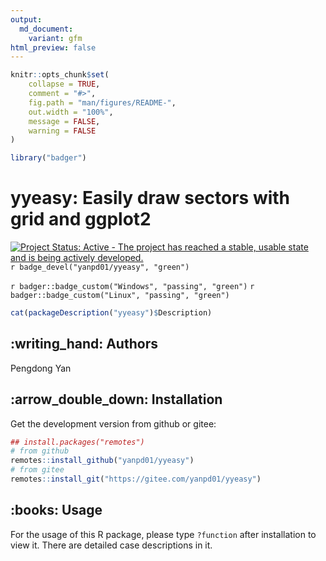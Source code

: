 ```yaml
---
output:
  md_document:
    variant: gfm
html_preview: false
---
```


<!-- README.md is generated from README.Rmd. Please edit that file -->

```r
knitr::opts_chunk$set(
    collapse = TRUE,
    comment = "#>",
    fig.path = "man/figures/README-",
    out.width = "100%",
    message = FALSE,
    warning = FALSE
)
```

```r
library("badger")
```

# yyeasy: Easily draw sectors with grid and ggplot2

<!-- badges: start -->
[![Project Status: Active - The project has reached a stable, usable state and is being actively developed.](http://www.repostatus.org/badges/latest/active.svg)](http://www.repostatus.org/#active)
<!-- [![CRAN_Status_Badge](https://www.r-pkg.org/badges/version/yyeasy)](https://cran.r-project.org/package=yyeasy) -->
`r badge_devel("yanpd01/yyeasy", "green")`

<!-- `r badger::badge_custom("platforms", "all", "green")` -->
`r badger::badge_custom("Windows", "passing", "green")`
`r badger::badge_custom("Linux", "passing", "green")`
<!-- badges: end -->

```r
cat(packageDescription("yyeasy")$Description)
```

## :writing_hand: Authors

Pengdong Yan



## :arrow_double_down: Installation



Get the development version from github or gitee:

```r
## install.packages("remotes")
# from github
remotes::install_github("yanpd01/yyeasy")
# from gitee
remotes::install_git("https://gitee.com/yanpd01/yyeasy")
```


##  :books: Usage

For the usage of this R package, please type `?function` after installation to view it.
There are detailed case descriptions in it.
